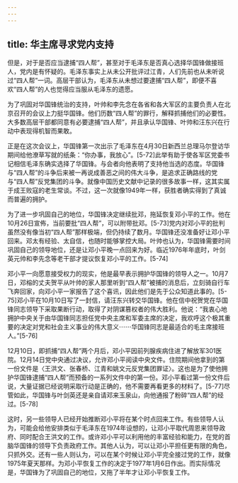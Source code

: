 ```yaml
---
---
---
```

title: 华主席寻求党内支持
---



但是，对于是否应当逮捕“四人帮”，甚至对于毛泽东是否真心选择华国锋做接班人，党内是有怀疑的。毛泽东事实上从未公开批评过江青，人们先前也从未听说过“四人帮”一词。高层干部认为，毛泽东从未想过要逮捕“四人帮”，即便不喜欢“四人帮”的人也觉得应当服从毛泽东的遗愿。

为了巩固对华国锋统治的支持，叶帅和李先念在各省和各大军区的主要负责人在北京召开的会议上力挺华国锋。他们历数“四人帮”的罪行，解释抓捕他们的必要性。大多数高层干部都同意有必要逮捕“四人帮”，并且承认华国锋、叶帅和汪东兴在行动中表现得机智而果敢。

正是在这次会议上，华国锋第一次出示了毛泽东在4月30日新西兰总理马尔登访华期间给他潦草写就的纸条：“你办事，我放心”。[5-72]此举有助于使各军区党委书记相信毛泽东确实选择了华国锋。与会者向他表明了支持他当选的态度。华国锋与“四人帮”的斗争后来被一再说成善恶之间的伟大斗争，是追求正确路线的党与“四人帮”反党集团的斗争。就像中国历史文献中记录的很多故事一样，这其实属于成王败寇的老生常谈。不过，这一次就像1949年一样，获胜者确实得到了真诚而普遍的拥护。

为了进一步巩固自己的地位，华国锋决定继续批邓，拖延恢复邓小平的工作。他在10月26日宣佈，当前要批“四人帮”，可以附带批邓。[5-73]党内对邓小平的批判虽然没有像当初“四人帮”那样极端，但仍持续了数月。华国锋还没准备好让邓小平回来。邓太有经验、太自信，也随时能够掌控大局。叶帅也认为，华国锋需要时间巩固自己的领导地位，还是让邓小平晚一点回来为好。临近1976年年底时，叶剑英元帅和李先念等老干部才提议恢复邓小平的工作。[5-74]

邓小平一向愿意接受权力的现实，他是最早表示拥护华国锋的领导人之一。10月7日，邓榕的丈夫贺平从叶帅的家人那里听到“四人帮”被捕的消息后，立刻骑自行车飞奔回家，向邓小平一家报告了这个喜讯，因此他们是先于公众知道此事的。[5-75]邓小平在10月10日写了一封信，请汪东兴转交华国锋。他在信中祝贺党在华国锋同志领导下采取果断行动，取得了对阴谋篡权者的伟大胜利。他说：“我衷心地拥护中央关于由华国锋同志担任党中央主席和军委主席的决定，我欢呼这个极其重要的决定对党和社会主义事业的伟大意义⋯⋯华国锋同志是最适合的毛主席接班人。”[5-76]

12月10日，即抓捕“四人帮”两个月后，邓小平因前列腺疾病住进了解放军301医院。12月14日党中央通过决议，允许邓小平阅读中央文件。住院期间他拿到的第一份文件是〈王洪文、张春桥、江青和姚文元反党集团罪证〉。这也是为了使他拥护华国锋逮捕“四人帮”而预备的一系列文件中的第一份。邓小平看过第一份文件后说，大量证据已经说明采取行动是正确的，他不需要再看更多的材料了。[5-77]尽管如此，华国锋与叶剑英还是亲自请邓来玉泉山，向他通报了粉碎“四人帮”的经过。[5-78]

这时，另一些领导人已经开始推断邓小平将在某个时点回来工作。有些领导人认为，可能会给他安排类似于毛泽东在1974年设想的，让邓小平取代周恩来领导政府、同时配合王洪文的工作。或许邓小平可以利用他的丰富经验和能力，在党的首脑华国锋的领导下负责政府工作。其他人认为，可以让邓小平担任更有限的角色，只抓外交。还有一些人则认为，可以在某个时候让邓小平完全接过党的工作，就像1975年夏天那样。为邓小平恢复工作的决定于1977年1月6日作出。而实际情况是，华国锋为了巩固自己的地位，又拖了半年才让邓小平恢复工作。